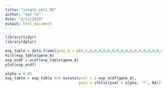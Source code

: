 ```yaml
---
title: "single_cell_DE"
author: "dan le"
date: "2/13/2019"
output: html_document
---
```


```r
library(tidyr)
library(dplyr)

exp_table = data.frame(gene_A = c(0,1,0,0,0,0,0,0,0,0,0,0,0,0,0,0,0,0,0,0,0,2,0,0,0)) %>% mutate(cell_id = LETTERS[1:nrow(.)])
hist(exp_table$gene_A)
exp_ecdf = ecdf(exp_table$gene_A)
plot(exp_ecdf)

alpha = 0.05
exp_table = exp_table %>% mutate(pval = 1-exp_ecdf(gene_A),
                                 pass = ifelse(pval < alpha, '*', NA)) 
```
